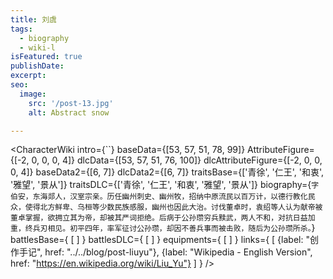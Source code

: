 ```yaml
---
title: 刘虞
tags:
  - biography
  - wiki-l
isFeatured: true
publishDate:
excerpt:
seo:
  image:
    src: '/post-13.jpg'
    alt: Abstract snow

---
```



<CharacterWiki
  intro={``}
  baseData={[53, 57, 51, 78, 99]}
  AttributeFigure={[-2, 0, 0, 0, 4]}
  dlcData={[53, 57, 51, 76, 100]}
  dlcAttributeFigure={[-2, 0, 0, 0, 4]}
  baseData2={[6, 7]}
  dlcData2={[6, 7]}
  traitsBase={['青徐', '仁王', '和衷', '雅望', '景从']}
  traitsDLC={['青徐', '仁王', '和衷', '雅望', '景从']}
  biography={`字伯安，东海郯人，汉室宗亲。历任幽州刺史、幽州牧，招纳中原流民以百万计，以德行教化民众，使得北方鲜卑、乌桓等少数民族感服，幽州也因此大治。讨伐董卓时，袁绍等人认为献帝被董卓掌握，欲拥立其为帝，却被其严词拒绝。后病于公孙瓒穷兵黩武，两人不和，对抗日益加重，终兵刃相见。初平四年，率军征讨公孙瓒，却因不善兵事而被击败，随后为公孙瓒所杀。`}
  battlesBase={
    [
    ]
  }
  battlesDLC={
    [
    ]
  }
  equipments={
    [
    ]
  }
  links={
    [
      {label: "创作手记", href: "../../blog/post-liuyu"},
      {label: "Wikipedia - English Version", href: "https://en.wikipedia.org/wiki/Liu_Yu"}
    ]
  }
/>
